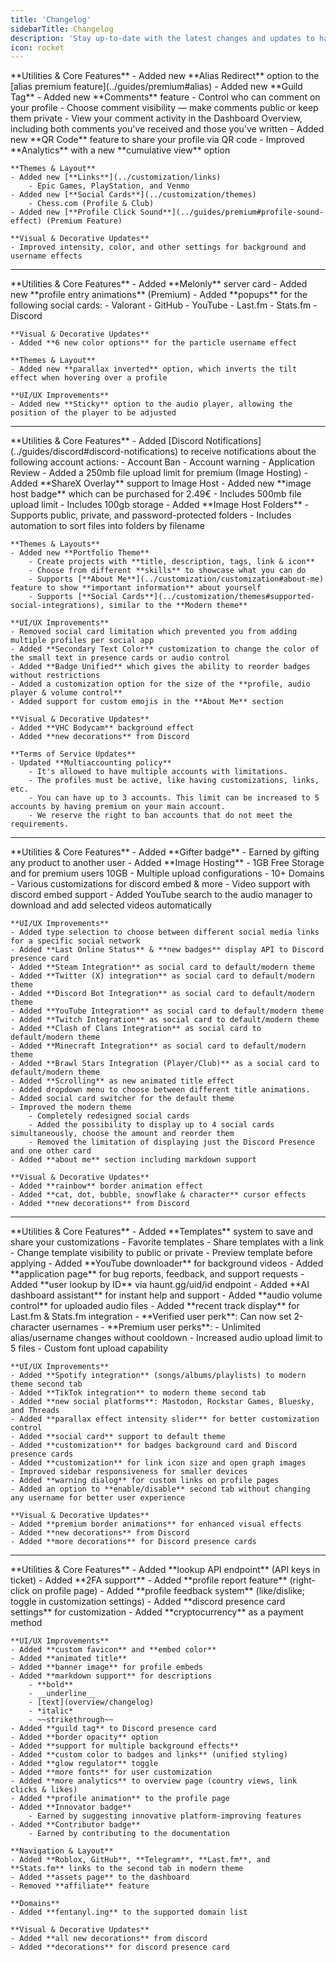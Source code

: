 ```yaml
---
title: 'Changelog'
sidebarTitle: Changelog
description: 'Stay up-to-date with the latest changes and updates to haunt.gg.'
icon: rocket
---
```


<Update label="October, 2025">
    **Utilities & Core Features**
    - Added new **Alias Redirect** option to the [alias premium feature](../guides/premium#alias)
    - Added new **Guild Tag**
    - Added new **Comments** feature
        - Control who can comment on your profile
        - Choose comment visibility — make comments public or keep them private
        - View your comment activity in the Dashboard Overview, including both comments you've received and those you've written
    - Added new **QR Code** feature to share your profile via QR code
    - Improved **Analytics** with a new **cumulative view** option

    **Themes & Layout**
    - Added new [**Links**](../customization/links)
        - Epic Games, PlayStation, and Venmo
    - Added new [**Social Cards**](../customization/themes)
        - Chess.com (Profile & Club)
    - Added new [**Profile Click Sound**](../guides/premium#profile-sound-effect) (Premium Feature)

    **Visual & Decorative Updates**
    - Improved intensity, color, and other settings for background and username effects
</Update>

---

<Update label="September, 2025">
    **Utilities & Core Features**
    - Added **Melonly** server card
    - Added new **profile entry animations** (Premium)
    - Added **popups** for the following social cards:
        - Valorant
        - GitHub
        - YouTube
        - Last.fm
        - Stats.fm
        - Discord 

    **Visual & Decorative Updates** 
    - Added **6 new color options** for the particle username effect

    **Themes & Layout**
    - Added new **parallax inverted** option, which inverts the tilt effect when hovering over a profile

    **UI/UX Improvements**
    - Added new **Sticky** option to the audio player, allowing the position of the player to be adjusted
</Update>

---

<Update label="August, 2025">
    **Utilities & Core Features**
    - Added [Discord Notifications](../guides/discord#discord-notifications) to receive notifications about the following account actions:
        - Account Ban
        - Account warning
        - Application Review
    - Added a 250mb file upload limit for premium (Image Hosting)
    - Added **ShareX Overlay** support to Image Host
    - Added new **image host badge** which can be purchased for 2.49€
        - Includes 500mb file upload limit
        - Includes 100gb storage
    - Added **Image Host Folders**
        - Supports public, private, and password-protected folders
        - Includes automation to sort files into folders by filename


    **Themes & Layouts**
    - Added new **Portfolio Theme**
        - Create projects with **title, description, tags, link & icon**
        - Choose from different **skills** to showcase what you can do
        - Supports [**About Me**](../customization/customization#about-me) feature to show **important information** about yourself
        - Supports [**Social Cards**](../customization/themes#supported-social-integrations), similar to the **Modern theme**
    
    **UI/UX Improvements**
    - Removed social card limitation which prevented you from adding multiple profiles per social app
    - Added **Secondary Text Color** customization to change the color of the small text in presence cards or audio control
    - Added **Badge Unified** which gives the ability to reorder badges without restrictions
    - Added a customization option for the size of the **profile, audio player & volume control**
    - Added support for custom emojis in the **About Me** section

    **Visual & Decorative Updates** 
    - Added **VHC Bodycam** background effect
    - Added **new decorations** from Discord

    **Terms of Service Updates**
    - Updated **Multiaccounting policy**
        - It's allowed to have multiple accounts with limitations.
        - The profiles must be active, like having customizations, links, etc.
        - You can have up to 3 accounts. This limit can be increased to 5 accounts by having premium on your main account.
        - We reserve the right to ban accounts that do not meet the requirements.
          
</Update>

---

<Update label="July, 2025">
    **Utilities & Core Features**
    - Added **Gifter badge**
        - Earned by gifting any product to another user
    - Added **Image Hosting**
        - 1GB Free Storage and for premium users 10GB
        - Multiple upload configurations
        - 10+ Domains
        - Various customizations for discord embed & more
        - Video support with discord embed support
    - Added YouTube search to the audio manager to download and add selected videos automatically

    **UI/UX Improvements**
    - Added type selection to choose between different social media links for a specific social network
    - Added **Last Online Status** & **new badges** display API to Discord presence card
    - Added **Steam Integration** as social card to default/modern theme
    - Added **Twitter (X) integration** as social card to default/modern theme
    - Added **Discord Bot Integration** as social card to default/modern theme
    - Added **YouTube Integration** as social card to default/modern theme
    - Added **Twitch Integration** as social card to default/modern theme
    - Added **Clash of Clans Integration** as social card to default/modern theme
    - Added **Minecraft Integration** as social card to default/modern theme
    - Added **Brawl Stars Integration (Player/Club)** as a social card to default/modern theme
    - Added **Scrolling** as new animated title effect
    - Added dropdown menu to choose between different title animations.
    - Added social card switcher for the default theme
    - Improved the modern theme
        - Completely redesigned social cards
        - Added the possibility to display up to 4 social cards simultaneously, choose the amount and reorder them
        - Removed the limitation of displaying just the Discord Presence and one other card
    - Added **about me** section including markdown support

    **Visual & Decorative Updates**  
    - Added **rainbow** border animation effect
    - Added **cat, dot, bubble, snowflake & character** cursor effects
    - Added **new decorations** from Discord
</Update>

---

<Update label="June, 2025">
    **Utilities & Core Features**  
    - Added **Templates** system to save and share your customizations
        - Favorite templates
        - Share templates with a link
        - Change template visibility to public or private
        - Preview template before applying
    - Added **YouTube downloader** for background videos
    - Added **application page** for bug reports, feedback, and support requests
    - Added **user lookup by ID** via haunt.gg/uid/id endpoint
    - Added **AI dashboard assistant** for instant help and support
    - Added **audio volume control** for uploaded audio files
    - Added **recent track display** for Last.fm & Stats.fm integration
    - **Verified user perk**: Can now set 2-character usernames
    - **Premium user perks**:
        - Unlimited alias/username changes without cooldown
        - Increased audio upload limit to 5 files
        - Custom font upload capability

    **UI/UX Improvements**
    - Added **Spotify integration** (songs/albums/playlists) to modern theme second tab
    - Added **TikTok integration** to modern theme second tab
    - Added **new social platforms**: Mastodon, Rockstar Games, Bluesky, and Threads
    - Added **parallax effect intensity slider** for better customization control
    - Added **social card** support to default theme
    - Added **customization** for badges background card and Discord presence cards
    - Added **customization** for link icon size and open graph images
    - Improved sidebar responsiveness for smaller devices
    - Added **warning dialog** for custom links on profile pages
    - Added an option to **enable/disable** second tab without changing any username for better user experience

    **Visual & Decorative Updates**  
    - Added **premium border animations** for enhanced visual effects
    - Added **new decorations** from Discord
    - Added **more decorations** for Discord presence cards
</Update>

---

<Update label="May, 2025">
    **Utilities & Core Features**  
    - Added **lookup API endpoint** (API keys in ticket)  
    - Added **2FA support**  
    - Added **profile report feature** (right-click on profile page)  
    - Added **profile feedback system** (like/dislike; toggle in customization settings)  
    - Added **discord presence card settings** for customization  
    - Added **cryptocurrency** as a payment method

    **UI/UX Improvements**  
    - Added **custom favicon** and **embed color**  
    - Added **animated title**  
    - Added **banner image** for profile embeds  
    - Added **markdown support** for descriptions  
        - **bold**  
        - __underline__  
        - [text](overview/changelog)  
        - *italic*  
        - ~~strikethrough~~  
    - Added **guild tag** to Discord presence card  
    - Added **border opacity** option  
    - Added **support for multiple background effects**  
    - Added **custom color to badges and links** (unified styling)  
    - Added **glow regulator** toggle  
    - Added **more fonts** for user customization  
    - Added **more analytics** to overview page (country views, link clicks & likes) 
    - Added **profile animation** to the profile page
    - Added **Innovator badge**  
        - Earned by suggesting innovative platform-improving features
    - Added **Contributor badge**  
        - Earned by contributing to the documentation

    **Navigation & Layout**  
    - Added **Roblox, GitHub**, **Telegram**, **Last.fm**, and **Stats.fm** links to the second tab in modern theme  
    - Added **assets page** to the dashboard  
    - Removed **affiliate** feature  

    **Domains**  
    - Added **fentanyl.ing** to the supported domain list  

    **Visual & Decorative Updates**  
    - Added **all new decorations** from discord
    - Added **decorations** for discord presence card
</Update>
